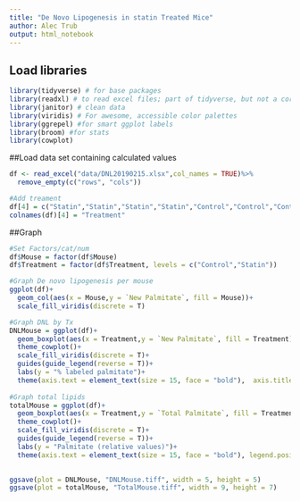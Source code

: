 ---
title: "De Novo Lipogenesis in statin Treated Mice"
author: Alec Trub
output: html_notebook
---

## Load libraries
```{r}
library(tidyverse) # for base packages
library(readxl) # to read excel files; part of tidyverse, but not a core part, so need to load it separately
library(janitor) # clean data
library(viridis) # For awesome, accessible color palettes
library(ggrepel) #for smart ggplot labels
library(broom) #for stats
library(cowplot)

```

##Load data set containing calculated values
```{r}
df <- read_excel("data/DNL20190215.xlsx",col_names = TRUE)%>%
  remove_empty(c("rows", "cols"))

#Add treament
df[4] = c("Statin","Statin","Statin","Statin","Control","Control","Control","Control")
colnames(df)[4] = "Treatment"
```

##Graph
```{r}
#Set Factors/cat/num
df$Mouse = factor(df$Mouse)
df$Treatment = factor(df$Treatment, levels = c("Control","Statin"))

#Graph De novo lipogenesis per mouse
ggplot(df)+
  geom_col(aes(x = Mouse,y = `New Palmitate`, fill = Mouse))+
  scale_fill_viridis(discrete = T)

#Graph DNL by Tx
DNLMouse = ggplot(df)+
  geom_boxplot(aes(x = Treatment,y = `New Palmitate`, fill = Treatment))+
  theme_cowplot()+
  scale_fill_viridis(discrete = T)+
  guides(guide_legend(reverse = T))+
  labs(y = "% labeled palmitate")+
  theme(axis.text = element_text(size = 15, face = "bold"),  axis.title = element_text(size = 15, face = "bold"),legend.position = "none")
  
#Graph total lipids
totalMouse = ggplot(df)+
  geom_boxplot(aes(x = Treatment,y = `Total Palmitate`, fill = Treatment))+
  theme_cowplot()+
  scale_fill_viridis(discrete = T)+
  guides(guide_legend(reverse = T))+
  labs(y = "Palmitate (relative values)")+
  theme(axis.text = element_text(size = 15, face = "bold"), legend.position = "none", axis.title = element_text(size = 15, face = "bold"))
  

ggsave(plot = DNLMouse, "DNLMouse.tiff", width = 5, height = 5)
ggsave(plot = totalMouse, "TotalMouse.tiff", width = 9, height = 7)
  
```



